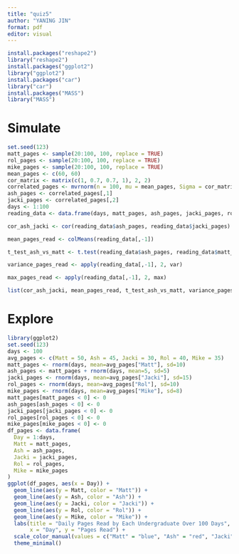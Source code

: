 ```yaml
---
title: "quiz5"
author: "YANING JIN"
format: pdf
editor: visual
---
```


```r
install.packages("reshape2")
library("reshape2")
install.packages("ggplot2")
library("ggplot2")
install.packages("car")
library("car")
install.packages("MASS")
library("MASS") 
```

# Simulate

```r
set.seed(123)
matt_pages <- sample(20:100, 100, replace = TRUE)
rol_pages <- sample(20:100, 100, replace = TRUE)
mike_pages <- sample(20:100, 100, replace = TRUE)
mean_pages <- c(60, 60)
cor_matrix <- matrix(c(1, 0.7, 0.7, 1), 2, 2)
correlated_pages <- mvrnorm(n = 100, mu = mean_pages, Sigma = cor_matrix * 15^2)
ash_pages <- correlated_pages[,1]
jacki_pages <- correlated_pages[,2]
days <- 1:100
reading_data <- data.frame(days, matt_pages, ash_pages, jacki_pages, rol_pages, mike_pages)

cor_ash_jacki <- cor(reading_data$ash_pages, reading_data$jacki_pages)

mean_pages_read <- colMeans(reading_data[,-1])

t_test_ash_vs_matt <- t.test(reading_data$ash_pages, reading_data$matt_pages)

variance_pages_read <- apply(reading_data[,-1], 2, var)

max_pages_read <- apply(reading_data[,-1], 2, max)

list(cor_ash_jacki, mean_pages_read, t_test_ash_vs_matt, variance_pages_read, max_pages_read)
```

# Explore

```r
library(ggplot2)
set.seed(123)
days <- 100
avg_pages <- c(Matt = 50, Ash = 45, Jacki = 30, Rol = 40, Mike = 35)
matt_pages <- rnorm(days, mean=avg_pages["Matt"], sd=10)
ash_pages <- matt_pages + rnorm(days, mean=5, sd=5)  
jacki_pages <- rnorm(days, mean=avg_pages["Jacki"], sd=15)
rol_pages <- rnorm(days, mean=avg_pages["Rol"], sd=10)
mike_pages <- rnorm(days, mean=avg_pages["Mike"], sd=8)
matt_pages[matt_pages < 0] <- 0
ash_pages[ash_pages < 0] <- 0
jacki_pages[jacki_pages < 0] <- 0
rol_pages[rol_pages < 0] <- 0
mike_pages[mike_pages < 0] <- 0
df_pages <- data.frame(
  Day = 1:days,
  Matt = matt_pages,
  Ash = ash_pages,
  Jacki = jacki_pages,
  Rol = rol_pages,
  Mike = mike_pages
)
ggplot(df_pages, aes(x = Day)) +
  geom_line(aes(y = Matt, color = "Matt")) +
  geom_line(aes(y = Ash, color = "Ash")) +
  geom_line(aes(y = Jacki, color = "Jacki")) +
  geom_line(aes(y = Rol, color = "Rol")) +
  geom_line(aes(y = Mike, color = "Mike")) +
  labs(title = "Daily Pages Read by Each Undergraduate Over 100 Days",
       x = "Day", y = "Pages Read") +
  scale_color_manual(values = c("Matt" = "blue", "Ash" = "red", "Jacki" = "green", "Rol" = "purple", "Mike" = "orange")) +
  theme_minimal()

```
